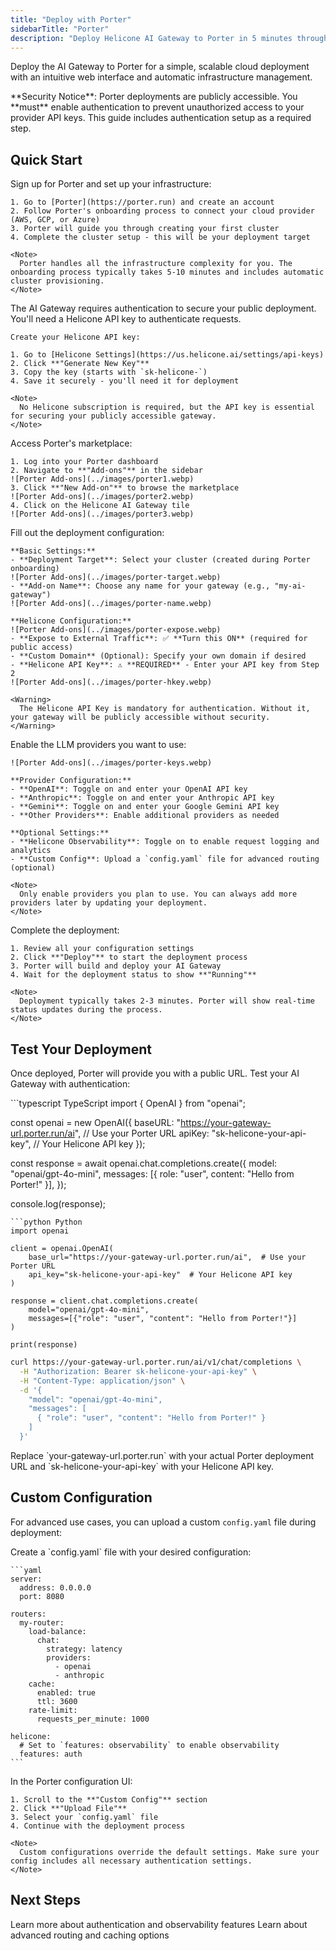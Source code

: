 ```yaml
---
title: "Deploy with Porter"
sidebarTitle: "Porter"
description: "Deploy Helicone AI Gateway to Porter in 5 minutes through their intuitive UI"
---
```


Deploy the AI Gateway to Porter for a simple, scalable cloud deployment with an intuitive web interface and automatic infrastructure management.

<Warning>
  **Security Notice**: Porter deployments are publicly accessible. You **must**
  enable authentication to prevent unauthorized access to your provider API
  keys. This guide includes authentication setup as a required step.
</Warning>

## Quick Start

<Steps>
  <Step title="Create a Porter account">
    Sign up for Porter and set up your infrastructure:

    1. Go to [Porter](https://porter.run) and create an account
    2. Follow Porter's onboarding process to connect your cloud provider (AWS, GCP, or Azure)
    3. Porter will guide you through creating your first cluster
    4. Complete the cluster setup - this will be your deployment target

    <Note>
      Porter handles all the infrastructure complexity for you. The onboarding process typically takes 5-10 minutes and includes automatic cluster provisioning.
    </Note>

  </Step>

  <Step title="Get your Helicone API key">
    The AI Gateway requires authentication to secure your public deployment. You'll need a Helicone API key to authenticate requests.

    Create your Helicone API key:

    1. Go to [Helicone Settings](https://us.helicone.ai/settings/api-keys)
    2. Click **"Generate New Key"**
    3. Copy the key (starts with `sk-helicone-`)
    4. Save it securely - you'll need it for deployment

    <Note>
      No Helicone subscription is required, but the API key is essential for securing your publicly accessible gateway.
    </Note>

  </Step>

  <Step title="Navigate to the Helicone AI Gateway Add-on">
    Access Porter's marketplace:

    1. Log into your Porter dashboard
    2. Navigate to **"Add-ons"** in the sidebar
    ![Porter Add-ons](../images/porter1.webp)
    3. Click **"New Add-on"** to browse the marketplace
    ![Porter Add-ons](../images/porter2.webp)
    4. Click on the Helicone AI Gateway tile
    ![Porter Add-ons](../images/porter3.webp)

  </Step>

  <Step title="Configure deployment settings">
    Fill out the deployment configuration:

    **Basic Settings:**
    - **Deployment Target**: Select your cluster (created during Porter onboarding)
    ![Porter Add-ons](../images/porter-target.webp)
    - **Add-on Name**: Choose any name for your gateway (e.g., "my-ai-gateway")
    ![Porter Add-ons](../images/porter-name.webp)

    **Helicone Configuration:**
    ![Porter Add-ons](../images/porter-expose.webp)
    - **Expose to External Traffic**: ✅ **Turn this ON** (required for public access)
    - **Custom Domain** (Optional): Specify your own domain if desired
    - **Helicone API Key**: ⚠️ **REQUIRED** - Enter your API key from Step 2
    ![Porter Add-ons](../images/porter-hkey.webp)

    <Warning>
      The Helicone API Key is mandatory for authentication. Without it, your gateway will be publicly accessible without security.
    </Warning>

  </Step>

  <Step title="Configure provider API keys">
    Enable the LLM providers you want to use:

    ![Porter Add-ons](../images/porter-keys.webp)

    **Provider Configuration:**
    - **OpenAI**: Toggle on and enter your OpenAI API key
    - **Anthropic**: Toggle on and enter your Anthropic API key
    - **Gemini**: Toggle on and enter your Google Gemini API key
    - **Other Providers**: Enable additional providers as needed

    **Optional Settings:**
    - **Helicone Observability**: Toggle on to enable request logging and analytics
    - **Custom Config**: Upload a `config.yaml` file for advanced routing (optional)

    <Note>
      Only enable providers you plan to use. You can always add more providers later by updating your deployment.
    </Note>

  </Step>

  <Step title="Deploy your gateway">
    Complete the deployment:

    1. Review all your configuration settings
    2. Click **"Deploy"** to start the deployment process
    3. Porter will build and deploy your AI Gateway
    4. Wait for the deployment status to show **"Running"**

    <Note>
      Deployment typically takes 2-3 minutes. Porter will show real-time status updates during the process.
    </Note>

  </Step>
</Steps>

## Test Your Deployment

Once deployed, Porter will provide you with a public URL. Test your AI Gateway with authentication:

<CodeGroup>
```typescript TypeScript
import { OpenAI } from "openai";

const openai = new OpenAI({
baseURL: "https://your-gateway-url.porter.run/ai", // Use your Porter URL
apiKey: "sk-helicone-your-api-key", // Your Helicone API key
});

const response = await openai.chat.completions.create({
model: "openai/gpt-4o-mini",
messages: [{ role: "user", content: "Hello from Porter!" }],
});

console.log(response);

````
```python Python
import openai

client = openai.OpenAI(
    base_url="https://your-gateway-url.porter.run/ai",  # Use your Porter URL
    api_key="sk-helicone-your-api-key"  # Your Helicone API key
)

response = client.chat.completions.create(
    model="openai/gpt-4o-mini",
    messages=[{"role": "user", "content": "Hello from Porter!"}]
)

print(response)
````

```bash cURL
curl https://your-gateway-url.porter.run/ai/v1/chat/completions \
  -H "Authorization: Bearer sk-helicone-your-api-key" \
  -H "Content-Type: application/json" \
  -d '{
    "model": "openai/gpt-4o-mini",
    "messages": [
      { "role": "user", "content": "Hello from Porter!" }
    ]
  }'
```

</CodeGroup>

<Note>
  Replace `your-gateway-url.porter.run` with your actual Porter deployment URL
  and `sk-helicone-your-api-key` with your Helicone API key.
</Note>

## Custom Configuration

For advanced use cases, you can upload a custom `config.yaml` file during deployment:

<Steps>
  <Step title="Create a custom config file">
    Create a `config.yaml` file with your desired configuration:

    ```yaml
    server:
      address: 0.0.0.0
      port: 8080

    routers:
      my-router:
        load-balance:
          chat:
            strategy: latency
            providers:
              - openai
              - anthropic
        cache:
          enabled: true
          ttl: 3600
        rate-limit:
          requests_per_minute: 1000

    helicone:
      # Set to `features: observability` to enable observability
      features: auth
    ```

  </Step>

  <Step title="Upload during deployment">
    In the Porter configuration UI:

    1. Scroll to the **"Custom Config"** section
    2. Click **"Upload File"**
    3. Select your `config.yaml` file
    4. Continue with the deployment process

    <Note>
      Custom configurations override the default settings. Make sure your config includes all necessary authentication settings.
    </Note>

  </Step>
</Steps>

## Next Steps

<CardGroup cols={2}>
  <Card title="Secure Your Gateway" href="/ai-gateway/helicone-integration">
    Learn more about authentication and observability features
  </Card>
  <Card title="Custom Configuration" href="/ai-gateway/config">
    Learn about advanced routing and caching options
  </Card>
</CardGroup>
